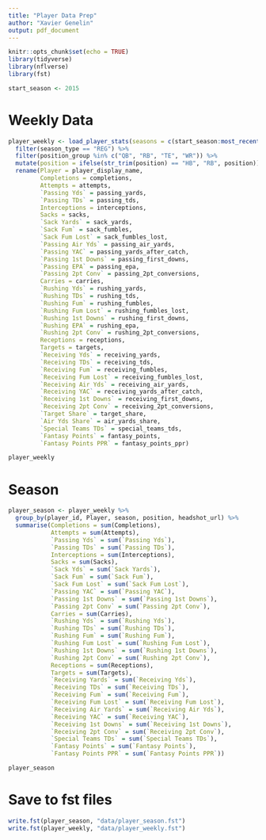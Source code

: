 ```yaml
---
title: "Player Data Prep"
author: "Xavier Genelin"
output: pdf_document
---
```


```r
knitr::opts_chunk$set(echo = TRUE)
library(tidyverse)
library(nflverse)
library(fst)
```


```r
start_season <- 2015
```

# Weekly Data

```r
player_weekly <- load_player_stats(seasons = c(start_season:most_recent_season()), stat_type = "offense") %>%
  filter(season_type == "REG") %>%
  filter(position_group %in% c("QB", "RB", "TE", "WR")) %>%
  mutate(position = ifelse(str_trim(position) == "HB", "RB", position)) %>%
  rename(Player = player_display_name,
         Completions = completions,
         Attempts = attempts,
         `Passing Yds` = passing_yards,
         `Passing TDs` = passing_tds,
         Interceptions = interceptions,
         Sacks = sacks,
         `Sack Yards` = sack_yards,
         `Sack Fum` = sack_fumbles,
         `Sack Fum Lost` = sack_fumbles_lost,
         `Passing Air Yds` = passing_air_yards,
         `Passing YAC` = passing_yards_after_catch,
         `Passing 1st Downs` = passing_first_downs,
         `Passing EPA` = passing_epa,
         `Passing 2pt Conv` = passing_2pt_conversions,
         Carries = carries,
         `Rushing Yds` = rushing_yards,
         `Rushing TDs` = rushing_tds,
         `Rushing Fum` = rushing_fumbles,
         `Rushing Fum Lost` = rushing_fumbles_lost,
         `Rushing 1st Downs` = rushing_first_downs,
         `Rushing EPA` = rushing_epa,
         `Rushing 2pt Conv` = rushing_2pt_conversions,
         Receptions = receptions,
         Targets = targets,
         `Receiving Yds` = receiving_yards,
         `Receiving TDs` = receiving_tds,
         `Receiving Fum` = receiving_fumbles,
         `Receiving Fum Lost` = receiving_fumbles_lost,
         `Receiving Air Yds` = receiving_air_yards,
         `Receiving YAC` = receiving_yards_after_catch,
         `Receiving 1st Downs` = receiving_first_downs,
         `Receiving 2pt Conv` = receiving_2pt_conversions,
         `Target Share` = target_share,
         `Air Yds Share` = air_yards_share,
         `Special Teams TDs` = special_teams_tds,
         `Fantasy Points` = fantasy_points,
         `Fantasy Points PPR` = fantasy_points_ppr)

player_weekly
```

# Season

```r
player_season <- player_weekly %>%
  group_by(player_id, Player, season, position, headshot_url) %>%
  summarise(Completions = sum(Completions),
            Attempts = sum(Attempts),
            `Passing Yds` = sum(`Passing Yds`),
            `Passing TDs` = sum(`Passing TDs`),
            Interceptions = sum(Interceptions),
            Sacks = sum(Sacks),
            `Sack Yds` = sum(`Sack Yards`),
            `Sack Fum` = sum(`Sack Fum`),
            `Sack Fum Lost` = sum(`Sack Fum Lost`),
            `Passing YAC` = sum(`Passing YAC`),
            `Passing 1st Downs` = sum(`Passing 1st Downs`),
            `Passing 2pt Conv` = sum(`Passing 2pt Conv`),
            Carries = sum(Carries),
            `Rushing Yds` = sum(`Rushing Yds`),
            `Rushing TDs` = sum(`Rushing TDs`),
            `Rushing Fum` = sum(`Rushing Fum`),
            `Rushing Fum Lost` = sum(`Rushing Fum Lost`),
            `Rushing 1st Downs` = sum(`Rushing 1st Downs`),
            `Rushing 2pt Conv` = sum(`Rushing 2pt Conv`),
            Receptions = sum(Receptions),
            Targets = sum(Targets),
            `Receiving Yards` = sum(`Receiving Yds`),
            `Receiving TDs` = sum(`Receiving TDs`),
            `Receiving Fum` = sum(`Receiving Fum`),
            `Receiving Fum Lost` = sum(`Receiving Fum Lost`),
            `Receiving Air Yards` = sum(`Receiving Air Yds`),
            `Receiving YAC` = sum(`Receiving YAC`),
            `Receiving 1st Downs` = sum(`Receiving 1st Downs`),
            `Receiving 2pt Conv` = sum(`Receiving 2pt Conv`),
            `Special Teams TDs` = sum(`Special Teams TDs`),
            `Fantasy Points` = sum(`Fantasy Points`),
            `Fantasy Points PPR` = sum(`Fantasy Points PPR`))

player_season
```

# Save to fst files

```r
write.fst(player_season, "data/player_season.fst")
write.fst(player_weekly, "data/player_weekly.fst")
```